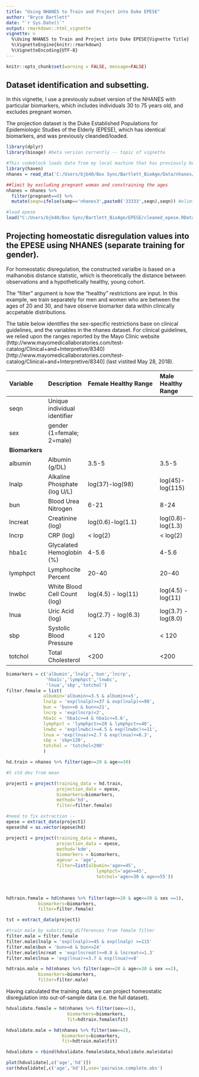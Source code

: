 ```yaml
---
title: "Using NHANES to Train and Project into Duke EPESE"
author: "Bryce Bartlett"
date: "`r Sys.Date()`"
output: rmarkdown::html_vignette
vignette: >
  %\Using NHANES to Train and Project into Duke EPESE{Vignette Title}
  %\VignetteEngine{knitr::rmarkdown}
  %\VignetteEncoding{UTF-8}
---
```


```r
knitr::opts_chunk$set(warning = FALSE, message=FALSE)
```

## Dataset identification and subsetting.

In this vignette, I use a previously subset version of the NHANES with particular biomarkers, which includes individuals 30 to 75 years old, and excludes pregnant women.

The projection dataset is the Duke Established Populations for Epidemiologic Studies of the Elderly (EPESE), which has identical biomarkers, and was previously cleanded/loaded.

```r
library(dplyr)
library(bioage) #beta version currently -- topic of vignette
```

```r
#This codeblock loads data from my local machine that has previously been downloaded and cleane. The Original data is not available.
library(haven)
nhanes = read_dta('C:/Users/bjb40/Box Sync/Bartlett_BioAge/Data/nhanes/Stata/NHANESforBA.dta')

##limit by excluding pregnant woman and constraining the ages
nhanes = nhanes %>%
  filter(pregnant==0) %>%
  mutate(seqn=ifelse(samp=='nhanes3',paste0('33333',seqn),seqn)) #eliminate duplicate sequence numbers

#load epese
load("C:/Users/bjb40/Box Sync/Bartlett_BioAge/EPESE/cleaned_epese.RData")

```

## Projecting homeostatic disregulation values into the EPESE using NHANES (separate training for gender).

For homeostatic disregulation, the constructed varialbe is based on a malhanobis distance statistic, which is theoretically the distance between observations and a hypothetically healthy, young cohort.

The "filter" argument is how the "healthy" restrictions are input. In this example, we train separately for men and women who are between the ages of 20 and 30, and have observe biomarker data within clinically accpetable distributions.

The table below identifies the sex-specific restrictions base on clinical guidelines, and the variables in the nhanes dataset. For clinical guidelines, we relied upon the ranges reported by the Mayo Clinic website (http://www.mayomedicallaboratories.com/test-catalog/Clinical+and+Interpretive/8340)[http://www.mayomedicallaboratories.com/test-catalog/Clinical+and+Interpretive/8340] (last vistited May 28, 2018).

|Variable|Description|Female Healthy Range| Male Healthy Range|
|:-------|:----------|:---------------------------|:-----------|
|seqn|Unique individual identifier||
|sex|gender (1=female; 2=male)||
|**Biomarkers**||
|albumin|Albumin (g/DL)|3.5-5|3.5-5|
|lnalp|Alkaline Phosphate (log U/L)|log(37)-log(98)|log(45)-log(115)|
|bun|Blood Urea Nitrogen|6-21|8-24|
|lncreat|Creatinine (log)|log(0.6)-log(1.1)|log(0.8)-log(1.3)|
|lncrp| CRP (log) |< log(2) |< log(2) |
|hba1c|Glycalated Hemoglobin (%)|4-5.6|4-5.6|
|lymphpct|Lymphocite Percent | 20-40 | 20-40 |
|lnwbc|White Blood Cell Count (log)| log(4.5) - log(11) | log(4.5) - log(11) |
|lnua|Uric Acid (log)| log(2.7) - log(6.3) | log(3.7) - log(8.0) |
|sbp|Systolic Blood Pressure| < 120 | < 120 |
|totchol|Total Cholesterol| <200 | <200 |


```r
biomarkers = c('albumin','lnalp','bun','lncrp',
               'hba1c','lymphpct','lnwbc',
               'lnua','sbp','totchol')
filter.female = list(
              albumin='albumin>=3.5 & albumin<=5',
              lnalp = 'exp(lnalp)>=37 & exp(lnalp)<=98',
              bun = 'bun>=6 & bun<=21',
              lncrp = 'exp(lncrp)<2',
              hba1c = 'hba1c>=4 & hba1c<=5.6',
              lymphpct = 'lymphpct>=20 & lymphpct<=40',
              lnwbc = 'exp(lnwbc)>=4.5 & exp(lnwbc)<=11',
              lnua = 'exp(lnua)>=2.7 & exp(lnua)<=6.3',
              sbp = 'sbp<120',
              totchol = 'totchol<200'
              )

hd.train = nhanes %>% filter(age>=20 & age<=30)

#5 std dev from mean

project1 = project(training_data = hd.train,
                   projection_data = epese,
                   biomarkers=biomarkers,
                   method='hd',
                   filter=filter.female)

#need to fix extraction -- 
epese = extract_data(project1)
epese$hd = as.vector(epese$hd)

project1 = project(training_data = nhanes,
                   projection_data = epese,
                   method='kdm',
                   biomarkers = biomarkers,
                   agevar = 'age',
                   filter=list(albumin='age>=45',
                                  lymphpct='age>=45',
                                  totchol='age>=30 & age<=55'))
                   


hdtrain.female = hd(nhanes %>% filter(age>=20 & age<=30 & sex ==1),
            biomarkers=biomarkers,
            filter=filter.female)

tst = extract_data(project1)

#train male by substiting differences from female filter
filter.male = filter.female
filter.male$lnalp = 'exp(lnalp)>=45 & exp(lnalp) >=115'
filter.male$bun = 'bun>=8 & bun<=24'
filter.male$lncreat = 'exp(lncreat)>=0.8 & lncreat<=1.3'
filter.male$lnua = 'exp(lnua)>=3.7 & exp(lnua)<=8'

hdtrain.male = hd(nhanes %>% filter(age>=20 & age<=30 & sex ==2),
            biomarkers=biomarkers,
            filter=filter.male)


```

Having calculated the training data, we can project homeostatic disregulation into out-of-sample data (i.e. the full dataset).

```r
hdvalidate.female = hd(nhanes %>% filter(sex==1),
                       biomarkers=biomarkers,
                       fit=hdtrain.female$fit)

hdvalidate.male = hd(nhanes %>% filter(sex==2),
                     biomarkers=biomarkers,
                     fit=hdtrain.male$fit)

hdvalidate = rbind(hdvalidate.female$data,hdvalidate.male$data)

plot(hdvalidate[,c('age','hd')])
cor(hdvalidate[,c('age','hd')],use='pairwise.complete.obs')

```


